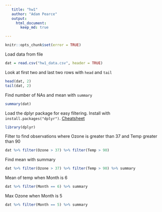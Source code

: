 ```yaml
---
   title: "hw1"  
   author: "Adam Pearce"  
   output:  
     html_document:  
       keep_md: true  

---
```

```r
knitr::opts_chunk$set(error = TRUE)
```

Load data from file
```r
dat = read.csv("hw1_data.csv", header = TRUE)
```

Look at first two and last two rows with `head` and `tail`
```r
head(dat, 2)
tail(dat, 2)
```

Find number of NAs and mean with `summary`
```r
summary(dat)
```

Load the dplyr package for easy filtering. Install with `install.packages("dplyr")`. [Cheatsheet](http://www.rstudio.com/wp-content/uploads/2015/02/data-wrangling-cheatsheet.pdf)
```r
library(dplyr)
```

Filter to find observations where Ozone is greater than 37 and Temp greater than 90
```r
dat %>% filter(Ozone > 37) %>% filter(Temp > 90)
```

Find mean with summary
```r
dat %>% filter(Ozone > 37) %>% filter(Temp > 90) %>% summary
```

Mean of temp when Month is 6
```r
dat %>% filter(Month == 6) %>% summary
```

Max Ozone when Month is 5
```r
dat %>% filter(Month == 5) %>% summary
```